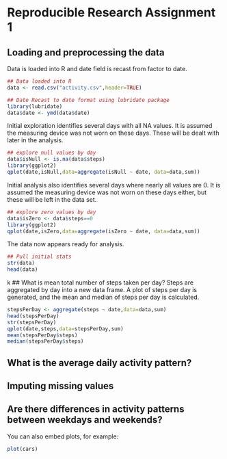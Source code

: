 Reproducible Research Assignment 1
========================================================

## Loading and preprocessing the data
Data is loaded into R and date field is recast from factor to date.  
```r
## Data loaded into R
data <- read.csv("activity.csv",header=TRUE)

## Date Recast to date format using lubridate package
library(lubridate)
data$date <- ymd(data$date)
```

Initial exploration identifies several days with all NA values.  It is assumed the measuring device was not worn on these days.  These will be dealt with later in the analysis.
```r
## explore null values by day
data$isNull <- is.na(data$steps)
library(ggplot2)
qplot(date,isNull,data=aggregate(isNull ~ date, data=data,sum))
```

Initial analysis also identifies several days where nearly all values are 0.  It is assumed the measuring device was not worn on these days either, but these will be left in the data set.

```r
## explore zero values by day
data$isZero <- data$steps==0
library(ggplot2)
qplot(date,isZero,data=aggregate(isZero ~ date, data=data,sum))
```

The data now appears ready for analysis.
```r
## Pull initial stats
str(data)
head(data)
```
k
## What is mean total number of steps taken per day?
Steps are aggregated by day into a new data frame.  A plot of steps per day is generated, and the mean and median of steps per day is calculated.
```r
stepsPerDay <- aggregate(steps ~ date,data=data,sum)
head(stepsPerDay)
str(stepsPerDay)
qplot(date,steps,data=stepsPerDay,sum)
mean(stepsPerDay$steps)
median(stepsPerDay$steps)
```

## What is the average daily activity pattern?



## Imputing missing values



## Are there differences in activity patterns between weekdays and weekends?

You can also embed plots, for example:

```r
plot(cars)
```